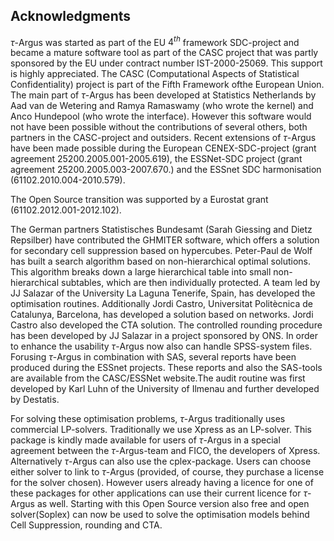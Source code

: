 ## Acknowledgments 

$\tau$-Argus was started as part of the EU $4^{th}$ framework SDC-project and became a mature software tool as part of the CASC project that was partly sponsored by the EU under contract number IST-2000-25069. This support is highly appreciated. The CASC (Computational Aspects of Statistical Confidentiality) project is part of the Fifth Framework ofthe European Union. The main part of $\tau$-Argus has been developed at Statistics Netherlands by Aad van de Wetering and Ramya Ramaswamy (who wrote the kernel) and Anco Hundepool (who wrote the interface). However this software would not have been possible without the contributions of several others, both partners in the CASC-project and outsiders. Recent extensions of $\tau$-Argus have been made possible during the European CENEX-SDC-project (grant agreement 25200.2005.001-2005.619), the ESSNet-SDC project (grant agreement 25200.2005.003-2007.670.) and the ESSnet SDC harmonisation (61102.2010.004-2010.579).

The Open Source transition was supported by a Eurostat grant (61102.2012.001-2012.102).

The German partners Statistisches Bundesamt (Sarah Giessing and Dietz Repsilber) have contributed the GHMITER software, which offers a solution for secondary cell suppression based on hypercubes. Peter-Paul de Wolf has built a search algorithm based on non-hierarchical optimal solutions. This algorithm breaks down a large hierarchical table into small non-hierarchical subtables, which are then individually protected. A team led by JJ Salazar of the University La Laguna Tenerife, Spain, has developed the optimisation routines. Additionally Jordi Castro, Universitat Politècnica de Catalunya, Barcelona, has developed a solution based on networks. Jordi Castro also developed the CTA solution. The controlled rounding procedure has been developed by JJ Salazar in a project sponsored by ONS. In order to enhance the usability $\tau$-Argus now also can handle SPSS-system files. Forusing $\tau$-Argus in combination with SAS, several reports have been produced during the ESSnet projects. These reports and also the SAS-tools are available from the CASC/ESSNet website.The audit routine was first developed by Karl Luhn of the University of Ilmenau and further developed by Destatis.

For solving these optimisation problems, $\tau$-Argus traditionally uses commercial LP-solvers. Traditionally we use Xpress as an LP-solver. This package is kindly made available for users of $\tau$-Argus in a special agreement between the $\tau$-Argus-team and FICO, the developers of Xpress. Alternatively $\tau$-Argus can also use the cplex-package. Users can choose either solver to link to $\tau$-Argus (provided, of course, they purchase a license for the solver chosen). However users already having a licence for one of these packages for other applications can use their current licence for $\tau$-Argus as well. Starting with this Open Source version also free and open solver(Soplex) can now be used to solve the optimisation models behind Cell Suppression, rounding and CTA.

